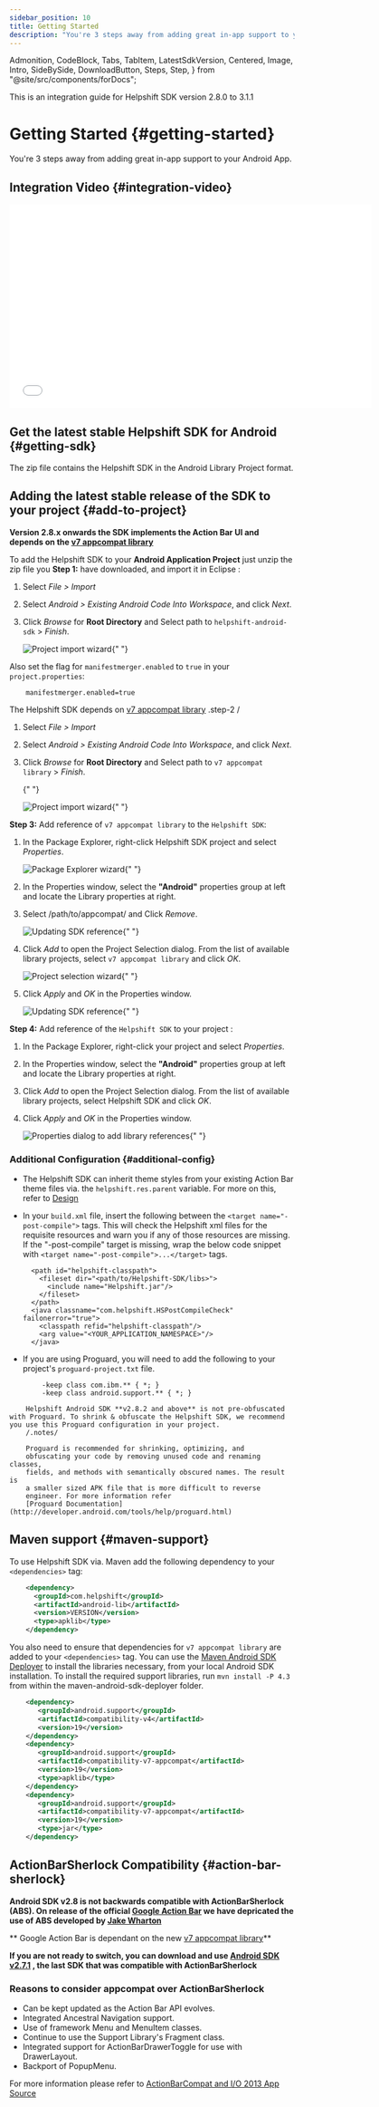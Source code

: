 ```yaml
---
sidebar_position: 10
title: Getting Started
description: "You're 3 steps away from adding great in-app support to your Android App."
---
```


  Admonition,
  CodeBlock,
  Tabs,
  TabItem,
  LatestSdkVersion,
  Centered,
  Image,
  Intro,
  SideBySide,
  DownloadButton,
  Steps,
  Step,
} from "@site/src/components/forDocs";

<Admonition type="info" title="Note">

This is an integration guide for Helpshift SDK version 2.8.0 to 3.1.1

</Admonition>

# Getting Started {#getting-started}

<Intro>

You're 3 steps away from adding great in-app support to your Android App.

</Intro>

## Integration Video {#integration-video}

<iframe
  src="//fast.wistia.net/embed/iframe/sg67fcbj6s"
  allowtransparency="true"
  frameborder="0"
  scrolling="no"
  class="wistia_embed"
  name="wistia_embed"
  allowfullscreen
  mozallowfullscreen
  webkitallowfullscreen
  oallowfullscreen
  msallowfullscreen
  width="640"
  height="360"
></iframe>

## Get the latest stable Helpshift SDK for Android {#getting-sdk}

<DownloadButton
  text="Download SDK"
  link="[% misc.android_31x.sdk_url %]"
  classes="mb-4"
/>

The zip file contains the Helpshift SDK in the Android Library Project
format.

## Adding the latest stable release of the SDK to your project {#add-to-project}

<Admonition type="info" title="Note">

**Version 2.8.x onwards the SDK implements the Action Bar UI and depends
on the [v7 appcompat library](http://developer.android.com/tools/support-library/features.html#v7)**

</Admonition>

To add the Helpshift SDK to your **Android Application Project** just unzip the zip file you
**Step 1:** have downloaded, and import it in Eclipse :

1. Select _File > Import_
1. Select _Android > Existing Android Code Into Workspace_, and click _Next_.
1. Click _Browse_ for **Root Directory** and Select path to `helpshift-android-sdk` > _Finish_.

   <Image
     src="/static/books/android/eclipse-helpshiftsdk.png"
     width="major"
     alt="Project import wizard"
   />{" "}

Also set the flag for `manifestmerger.enabled` to `true` in your `project.properties`:

```text
    manifestmerger.enabled=true
```

The Helpshift SDK depends on [v7 appcompat library](http://developer.android.com/tools/support-library/features.html#v7) .step-2 /

1. Select _File > Import_
1. Select _Android > Existing Android Code Into Workspace_, and click _Next_.
1. Click _Browse_ for **Root Directory** and Select path to `v7 appcompat library` > _Finish_.

   {" "}

   <Image
     src="/static/books/android/eclipse-v7appcompat.png"
     width="major"
     alt="Project import wizard"
   />{" "}

**Step 3:** Add reference of `v7 appcompat library` to the `Helpshift SDK`:

1. In the Package Explorer, right-click Helpshift SDK project and select _Properties_.

   <Image
     src="/static/books/android/eclipse-package-explorer.png"
     width="half"
     alt="Package Explorer wizard"
   />{" "}

1. In the Properties window, select the **"Android"** properties group at left and locate the Library properties at right.
1. Select /path/to/appcompat/ and Click _Remove_.

   <Image
     src="/static/books/android/eclipse-path-remove.png"
     width="major"
     alt="Updating SDK reference"
   />{" "}

1. Click _Add_ to open the Project Selection dialog. From the list of available library projects, select `v7 appcompat library` and click _OK_.

   <Image
     src="/static/books/android/eclipse-project-selection.png"
     width="major"
     alt="Project selection wizard"
   />{" "}

1. Click _Apply_ and _OK_ in the Properties window.

   <Image
     src="/static/books/android/eclipse-v7reference.png"
     width="major"
     alt="Updating SDK reference"
   />{" "}

**Step 4:** Add reference of the `Helpshift SDK` to your project :

1. In the Package Explorer, right-click your project and select _Properties_.
1. In the Properties window, select the **"Android"** properties group at left and locate the Library properties at right.
1. Click _Add_ to open the Project Selection dialog. From the list of available library projects, select Helpshift SDK and click _OK_.
1. Click _Apply_ and _OK_ in the Properties window.

   <Image
     src="/static/books/android/eclipse-helpshiftsdk-reference.png"
     width="full"
     alt="Properties dialog to add library references"
   />{" "}

### Additional Configuration {#additional-config}

- The Helpshift SDK can inherit theme styles from your existing Action Bar theme files via. the `helpshift.res.parent` variable. For more on this, refer to [Design](/android/design/)

- In your `build.xml` file, insert the following between the `<target name="-post-compile">` tags. This will check the Helpshift xml files for the requisite resources and warn you if any of those resources are missing. If the "-post-compile" target is missing, wrap the below code snippet with `<target name="-post-compile">...</target>` tags.

        <path id="helpshift-classpath">
          <fileset dir="<path/to/Helpshift-SDK/libs>">
            <include name="Helpshift.jar"/>
          </fileset>
        </path>
        <java classname="com.helpshift.HSPostCompileCheck" failonerror="true">
          <classpath refid="helpshift-classpath"/>
          <arg value="<YOUR_APPLICATION_NAMESPACE>"/>
        </java>

- If you are using Proguard, you will need to add the following to your project's `proguard-project.txt` file.

```text
        -keep class com.ibm.** { *; }
        -keep class android.support.** { *; }

    Helpshift Android SDK **v2.8.2 and above** is not pre-obfuscated with Proguard. To shrink & obfuscate the Helpshift SDK, we recommend you use this Proguard configuration in your project.
    /.notes/

    Proguard is recommended for shrinking, optimizing, and
    obfuscating your code by removing unused code and renaming classes,
    fields, and methods with semantically obscured names. The result is
    a smaller sized APK file that is more difficult to reverse
    engineer. For more information refer
    [Proguard Documentation](http://developer.android.com/tools/help/proguard.html)
```

## Maven support {#maven-support}

To use Helpshift SDK via. Maven add the following dependency to your
`<dependencies>` tag:

```xml
    <dependency>
      <groupId>com.helpshift</groupId>
      <artifactId>android-lib</artifactId>
      <version>VERSION</version>
      <type>apklib</type>
    </dependency>
```

You also need to ensure that dependencies for `v7 appcompat library` are added to your `<dependencies>` tag. You can use the [Maven Android SDK Deployer](https://github.com/mosabua/maven-android-sdk-deployer)
to install the libraries necessary, from your local Android SDK installation. To install the required support libraries, run `mvn install -P 4.3` from within the maven-android-sdk-deployer folder.

```xml
    <dependency>
       <groupId>android.support</groupId>
       <artifactId>compatibility-v4</artifactId>
       <version>19</version>
    </dependency>
    <dependency>
       <groupId>android.support</groupId>
       <artifactId>compatibility-v7-appcompat</artifactId>
       <version>19</version>
       <type>apklib</type>
    </dependency>
    <dependency>
       <groupId>android.support</groupId>
       <artifactId>compatibility-v7-appcompat</artifactId>
       <version>19</version>
       <type>jar</type>
    </dependency>
```

## ActionBarSherlock Compatibility {#action-bar-sherlock}

<Admonition type="info" title="Note">

**Android SDK v2.8 is not backwards compatible with ActionBarSherlock
(ABS). On release of the official [Google Action Bar](http://developer.android.com/guide/topics/ui/actionbar.html) we have depricated the use of ABS developed by
[Jake Wharton](https://github.com/JakeWharton/ActionBarSherlock)**

** Google Action Bar is dependant on the new [v7 appcompat library](http://developer.android.com/tools/support-library/features.html#v7-appcompat)**

**If you are not ready to switch, you can download and use
[Android SDK v2.7.1](https://d3e51fp79zp4el.cloudfront.net/library/android/v2.7/helpshift-android-sdk-2.7.1.zip)
, the last SDK that was compatible with ActionBarSherlock**

</Admonition>

### Reasons to consider appcompat over ActionBarSherlock

- Can be kept updated as the Action Bar API evolves.
- Integrated Ancestral Navigation support.
- Use of framework Menu and MenuItem classes.
- Continue to use the Support Library's Fragment class.
- Integrated support for ActionBarDrawerToggle for use with
  DrawerLayout.
- Backport of PopupMenu.

For more information please refer to
[ActionBarCompat and I/O 2013 App Source](http://android-developers.blogspot.in/2013/08/actionbarcompat-and-io-2013-app-source.html)

